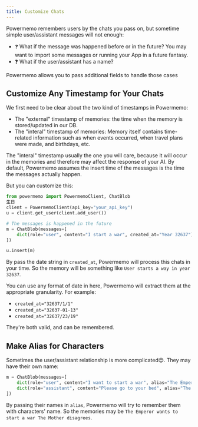 ```yaml
---
title: Customize Chats
---
```


Powermemo remembers users by the chats you pass on, but sometime simple user/assistant messages will not enough:
- ❓ What if the message was happened before or in the future? You may want to import some messages or running your App in a future fantasy.
- ❓ What if the user/assistant has a name?

Powermemo allows you to pass additional fields to handle those cases

## Customize Any Timestamp for Your Chats
We first need to be clear about the two kind of timestamps in Powermemo:
- The "external" timestamp of memories: the time when the memory is stored/updated in our DB.
- The "interal" timestamp of memories:  Memory itself contains time-related information such as when events occurred, when travel plans were made, and birthdays, etc.

The "interal" timestamp usually the one you will care, because it will occur in the memories and therefore may affect the response of your AI.
By default, Powermemo assumes the insert time of the messages is the time the messages actually happen.

But you can customize this:
```python
from powermemo import PowermemoClient, ChatBlob
生日
client = PowermemoClient(api_key="your_api_key")
u = client.get_user(client.add_user())

# The messages is happened in the future
m = ChatBlob(messages=[
    dict(role="user", content="I start a war", created_at="Year 32637")
])

u.insert(m)
```
By pass the date string in `created_at`, Powermemo will process this chats in your time. 
So the memory will be something like `User starts a way in year 32637`.

You can use any format of date in here, Powermemo will extract them at the appropriate granularity.
For example:
- `created_at="32637/1/1"`
- `created_at="32637-01-13"`
- `created_at="32637/23/19"`

They're both valid, and can be remembered.

## Make Alias for Characters
Sometimes the user/assistant relationship is more complicated😊.
They may have their own name:
```python
m = ChatBlob(messages=[
    dict(role="user", content="I want to start a war", alias="The Emperor"),
    dict(role="assistant", content="Please go to your bed", alias="The Mother")
])
```

By passing their names in `alias`, Powermemo will try to remember them with characters' name. 
So the memories may be `The Emperor wants to start a war The Mother disagrees`.